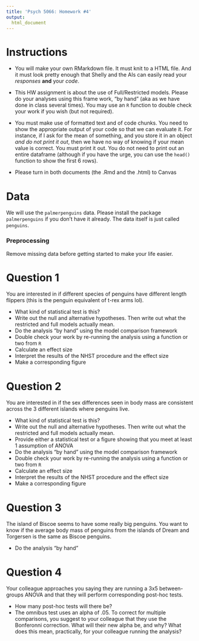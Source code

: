 ```yaml
---
title: 'Psych 5066: Homework #4'
output: 
  html_document
---
```


# Instructions

- You will make your own RMarkdown file. It must knit to a HTML file. And it must look pretty enough that Shelly and the AIs can easily read your *responses* **and** your *code*.

- This HW assignment is about the use of Full/Restricted models. Please do your analyses using this frame work, "by hand" (aka as we have done in class several times). You may use an `R` function to double check your work if you wish (but not required).

- You must make use of formatted text and of code chunks. You need to show the appropriate output of your code so that we can evaluate it. For instance, if I ask for the mean of something, and you store it in an object *and do not print it out*, then we have no way of knowing if your mean value is correct. You must print it out. You do not need to print out an entire dataframe (although if you have the urge, you can use the `head()` function to show the first 6 rows).

- Please turn in both documents (the .Rmd and the .html) to Canvas


# Data

We will use the `palmerpenguins` data. Please install the package `palmerpenguins` if you don't have it already. The data itself is just called `penguins`. 

### Preprocessing
Remove missing data before getting started to make your life easier.

# Question 1

You are interested in if different species of penguins have different length flippers (this is the penguin equivalent of t-rex arms lol). 

- What kind of statistical test is this?
- Write out the null and alternative hypotheses. Then write out what the restricted and full models actually mean.
- Do the analysis "by hand" using the model comparison framework
- Double check your work by re-running the analysis using a function or two from `R`
- Calculate an effect size
- Interpret the results of the NHST procedure and the effect size
- Make a corresponding figure

# Question 2

You are interested in if the sex differences seen in body mass are consistent across the 3 different islands where penguins live. 

- What kind of statistical test is this?
- Write out the null and alternative hypotheses. Then write out what the restricted and full models actually mean.
- Provide either a statistical test or a figure showing that you meet at least 1 assumption of ANOVA
- Do the analysis "by hand" using the model comparison framework
- Double check your work by re-running the analysis using a function or two from `R`
- Calculate an effect size
- Interpret the results of the NHST procedure and the effect size
- Make a corresponding figure

# Question 3

The island of Biscoe seems to have some really big penguins. You want to know if the average body mass of penguins from the islands of Dream and Torgersen is the same as Biscoe penguins. 

- Do the analysis "by hand"

# Question 4

Your colleague approaches you saying they are running a 3x5 between-groups ANOVA and that they will perform corresponding post-hoc tests. 

- How many post-hoc tests will there be?
- The omnibus test uses an alpha of .05. To correct for multiple comparisons, you suggest to your colleague that they use the Bonferonni correction. What will their new alpha be, and why? What does this mean, practically, for your colleague running the analysis?


